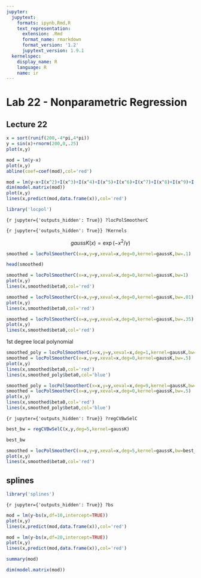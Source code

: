```yaml
---
jupyter:
  jupytext:
    formats: ipynb,Rmd,R
    text_representation:
      extension: .Rmd
      format_name: rmarkdown
      format_version: '1.2'
      jupytext_version: 1.9.1
  kernelspec:
    display_name: R
    language: R
    name: ir
---
```


# Lab 22 - Nonparametric Regression
## Lecture 22 

```r
x = sort(runif(200,-4*pi,4*pi))
y = sin(x)+rnorm(200,0,.25)
plot(x,y)
```

```r
mod = lm(y~x)
plot(x,y)
abline(coef=coef(mod),col='red')
```

```r
mod = lm(y~x+I(x^2)+I(x^3)+I(x^4)+I(x^5)+I(x^6)+I(x^7)+I(x^8)+I(x^9)+I(x^10))
dim(model.matrix(mod))
plot(x,y)
lines(x,predict(mod,data.frame(x)),col='red')
```

```r
library('locpol')
```

```{r jupyter={'outputs_hidden': True}}
?locPolSmootherC
```

```{r jupyter={'outputs_hidden': True}}
?Kernels
```

$$gaussK(x) = \exp(-x^2/\gamma)$$

```r
smoothed = locPolSmootherC(x=x,y=y,xeval=x,deg=0,kernel=gaussK,bw=.1)
```

```r
head(smoothed)
```

```r
smoothed = locPolSmootherC(x=x,y=y,xeval=x,deg=0,kernel=gaussK,bw=1)
plot(x,y)
lines(x,smoothed$beta0,col='red')
```

```r
smoothed = locPolSmootherC(x=x,y=y,xeval=x,deg=0,kernel=gaussK,bw=.01)
plot(x,y)
lines(x,smoothed$beta0,col='red')
```

```r
smoothed = locPolSmootherC(x=x,y=y,xeval=x,deg=0,kernel=gaussK,bw=.35)
plot(x,y)
lines(x,smoothed$beta0,col='red')
```

1st degree local polynomial

```r
smoothed_poly = locPolSmootherC(x=x,y=y,xeval=x,deg=1,kernel=gaussK,bw=.5)
smoothed = locPolSmootherC(x=x,y=y,xeval=x,deg=0,kernel=gaussK,bw=.5)
plot(x,y)
lines(x,smoothed$beta0,col='red')
lines(x,smoothed_poly$beta0,col='blue')
```

```r
smoothed_poly = locPolSmootherC(x=x,y=y,xeval=x,deg=9,kernel=gaussK,bw=1.5)
smoothed = locPolSmootherC(x=x,y=y,xeval=x,deg=0,kernel=gaussK,bw=.5)
plot(x,y)
lines(x,smoothed$beta0,col='red')
lines(x,smoothed_poly$beta0,col='blue')
```

```{r jupyter={'outputs_hidden': True}}
?regCVBwSelC
```

```r
best_bw = regCVBwSelC(x,y,deg=5,kernel=gaussK)
```

```r
best_bw
```

```r
smoothed = locPolSmootherC(x=x,y=y,xeval=x,deg=5,kernel=gaussK,bw=best_bw)
plot(x,y)
lines(x,smoothed$beta0,col='red')
```

## splines 

```r
library('splines')
```

```{r jupyter={'outputs_hidden': True}}
?bs
```

```r
mod = lm(y~bs(x,df=10,intercept=TRUE))
plot(x,y)
lines(x,predict(mod,data.frame(x)),col='red')
```

```r
mod = lm(y~bs(x,df=20,intercept=TRUE))
plot(x,y)
lines(x,predict(mod,data.frame(x)),col='red')
```

```r
summary(mod)
```

```r
dim(model.matrix(mod))
```

```r

```
